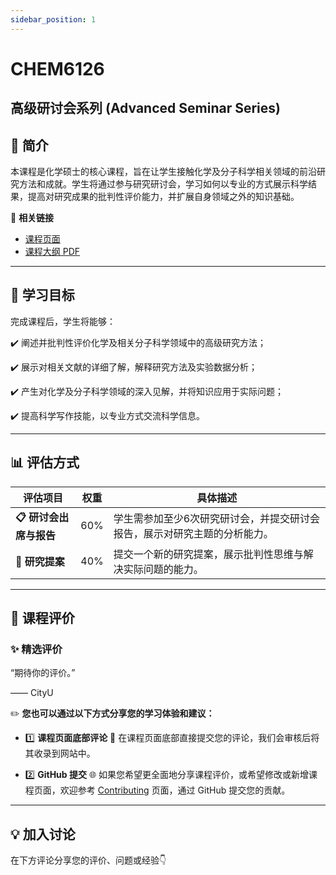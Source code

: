 ```yaml
---
sidebar_position: 1
---
```


# CHEM6126
## 高级研讨会系列 (Advanced Seminar Series)

## **📘 简介**
本课程是化学硕士的核心课程，旨在让学生接触化学及分子科学相关领域的前沿研究方法和成就。学生将通过参与研究研讨会，学习如何以专业的方式展示科学结果，提高对研究成果的批判性评价能力，并扩展自身领域之外的知识基础。

🔗 **相关链接**
- [课程页面](https://www.cityu.edu.hk/catalogue/pg/202425/course/CHEM6126.htm)
- [课程大纲 PDF](https://www.cityu.edu.hk/catalogue/pg/202425/course/CHEM6126.pdf)

---

## **🎯 学习目标**

完成课程后，学生将能够：

✔️ 阐述并批判性评价化学及相关分子科学领域中的高级研究方法；

✔️ 展示对相关文献的详细了解，解释研究方法及实验数据分析；

✔️ 产生对化学及分子科学领域的深入见解，并将知识应用于实际问题；

✔️ 提高科学写作技能，以专业方式交流科学信息。

---

## **📊 评估方式**

| **评估项目**            | **权重** | **具体描述**                                                                                       |
|------------------------|---------|---------------------------------------------------------------------------------------------------|
| **📋 研讨会出席与报告**    | 60%      | 学生需参加至少6次研究研讨会，并提交研讨会报告，展示对研究主题的分析能力。                                      |
| **📂 研究提案**          | 40%      | 提交一个新的研究提案，展示批判性思维与解决实际问题的能力。                                                 |

---

## **💬 课程评价**

### ✨ **精选评价**
<div className={commentStyles.commentBox}>
    <p className={commentStyles.commentText}>
        “期待你的评价。”
    </p>
    <p className={commentStyles.commentAuthor}>—— CityU</p>
</div>

✏️ **您也可以通过以下方式分享您的学习体验和建议：**

- 1️⃣ **课程页面底部评论**
💬 在课程页面底部直接提交您的评论，我们会审核后将其收录到网站中。

- 2️⃣ **GitHub 提交**
🌐 如果您希望更全面地分享课程评价，或希望修改或新增课程页面，欢迎参考 [Contributing](/contributing) 页面，通过 GitHub 提交您的贡献。

---

## **💡 加入讨论**

在下方评论分享您的评价、问题或经验👇
<Utterances />